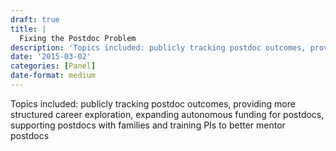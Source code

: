 ```yaml
---
draft: true 
title: |
  Fixing the Postdoc Problem
description: 'Topics included: publicly tracking postdoc outcomes, providing more structured career exploration, expanding autonomous funding for postdocs, supporting postdocs with families and training PIs to better mentor postdocs'
date: '2015-03-02'
categories: [Panel]
date-format: medium 
---
```



Topics included: publicly tracking postdoc outcomes, providing more structured career exploration, expanding autonomous funding for postdocs, supporting postdocs with families and training PIs to better mentor postdocs


